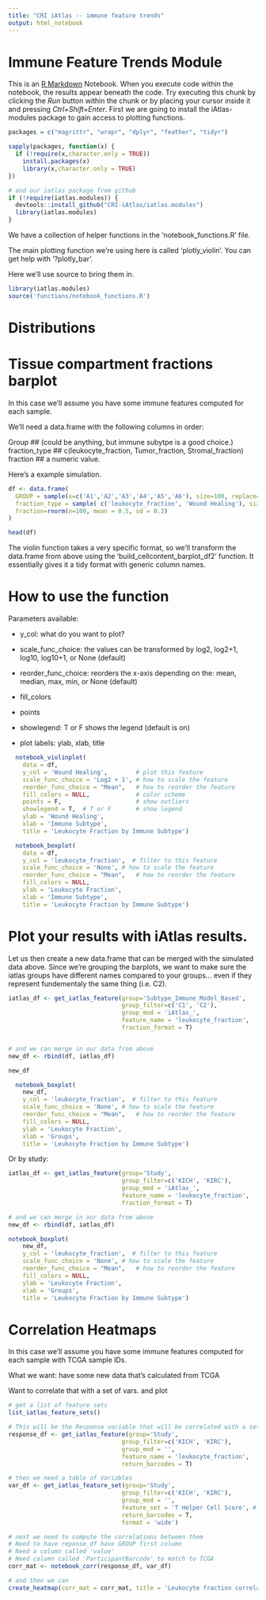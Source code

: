 ```yaml
---
title: "CRI iAtlas -- immune feature trends"
output: html_notebook
---
```


# Immune Feature Trends Module

This is an [R Markdown](http://rmarkdown.rstudio.com) Notebook. When you execute code within the notebook, the results appear beneath the code. 
Try executing this chunk by clicking the *Run* button within the chunk or by placing your cursor inside it and pressing *Ctrl+Shift+Enter*. 
First we are going to install the iAtlas-modules package to gain access to plotting functions.

```r
packages = c("magrittr", "wrapr", "dplyr", "feather", "tidyr")

sapply(packages, function(x) {
  if (!require(x,character.only = TRUE))
    install.packages(x)
    library(x,character.only = TRUE)
})

# and our iatlas package from github
if (!require(iatlas.modules)) {
  devtools::install_github("CRI-iAtlas/iatlas.modules")
  library(iatlas.modules)
}

```

We have a collection of helper functions in the 'notebook_functions.R' file.

The main plotting function we're using here is called 'plotly_violin'.
You can get help with '?plotly_bar'.

Here we'll use source to bring them in.

```r
library(iatlas.modules)
source('functions/notebook_functions.R')
```


# Distributions

# Tissue compartment fractions barplot

In this case we'll assume you have some immune features computed
for each sample.

We'll need a data.frame with the following columns in order:

Group         ## (could be anything, but immune subytpe is a good choice.)
fraction_type ## c(leukocyte_fraction, Tumor_fraction, Stromal_fraction)
fraction      ## a numeric value.

Here's a example simulation.

```r

df <- data.frame(
  GROUP = sample(x=c('A1','A2','A3','A4','A5','A6'), size=100, replace=T),
  fraction_type = sample( c('leukocyte_fraction', 'Wound Healing'), size=100, replace=T),
  fraction=rnorm(n=100, mean = 0.5, sd = 0.2)
)

head(df)
```


The violin function takes a very specific format, so we'll transform the 
data.frame from above using the 'build_cellcontent_barplot_df2' function.
It essentially gives it a tidy format with generic column names.

# How to use the function

Parameters available:

  - y_col:  what do you want to plot?
  
  - scale_func_choice: the values can be transformed by log2, log2+1, log10, log10+1, or None (default)
  
  - reorder_func_choice: reorders the x-axis depending on the: mean, median, max, min, or None (default)
  
  - fill_colors
  
  - points
  
  - showlegend: T or F shows the legend (default is on)

  - plot labels: ylab, xlab, title



```r


  notebook_violinplot(
    data = df, 
    y_col = 'Wound Healing',        # plot this feature
    scale_func_choice = 'Log2 + 1', # how to scale the feature
    reorder_func_choice = "Mean",   # how to reorder the feature
    fill_colors = NULL,             # color scheme
    points = F,                     # show outliers
    showlegend = T,  # T or F       # show legend
    ylab = 'Wound Healing',             
    xlab = 'Immune Subtype',
    title = 'Leukocyte Fraction by Immune Subtype')

```



```r

  notebook_boxplot(
    data = df, 
    y_col = 'leukocyte_fraction',  # filter to this feature
    scale_func_choice = 'None', # how to scale the feature
    reorder_func_choice = "Mean",   # how to reorder the feature
    fill_colors = NULL,
    ylab = 'Leukocyte Fraction', 
    xlab = 'Immune Subtype',
    title = 'Leukocyte Fraction by Immune Subtype')

```


# Plot your results with iAtlas results.



Let us then create a new data.frame that can be merged with the simulated data above.
Since we're grouping the barplots, we want to make sure the iatlas groups have
different names compared to your groups... even if they represent fundementaly
the same thing (i.e. C2).

```r

iatlas_df <- get_iatlas_feature(group='Subtype_Immune_Model_Based', 
                                group_filter=c('C1', 'C2'),
                                group_mod = 'iAtlas_',
                                feature_name = 'leukocyte_fraction',
                                fraction_format = T)


# and we can merge in our data from above
new_df <- rbind(df, iatlas_df)

new_df
```



```r

  notebook_boxplot(
    new_df, 
    y_col = 'leukocyte_fraction',  # filter to this feature
    scale_func_choice = 'None', # how to scale the feature
    reorder_func_choice = "Mean",   # how to reorder the feature
    fill_colors = NULL,
    ylab = 'Leukocyte Fraction', 
    xlab = 'Groups',
    title = 'Leukocyte Fraction by Immune Subtype')

```



Or by study:

```r

iatlas_df <- get_iatlas_feature(group='Study', 
                                group_filter=c('KICH', 'KIRC'),
                                group_mod = 'iAtlas_',
                                feature_name = 'leukocyte_fraction',
                                fraction_format = T)

# and we can merge in our data from above
new_df <- rbind(df, iatlas_df)

notebook_boxplot(
    new_df, 
    y_col = 'leukocyte_fraction',  # filter to this feature
    scale_func_choice = 'None', # how to scale the feature
    reorder_func_choice = "Mean",   # how to reorder the feature
    fill_colors = NULL,
    ylab = 'Leukocyte Fraction', 
    xlab = 'Groups',
    title = 'Leukocyte Fraction by Immune Subtype')

```


# Correlation Heatmaps


In this case we'll assume you have some immune features computed for each sample
with TCGA sample IDs.


What we want:
have some new data that's calculated from TCGA

Want to correlate that with a set of vars.
and plot

```r
# get a list of feature sets
list_iatlas_feature_sets()

```


```r

# This will be the Response variable that will be correlated with a set of iatlas features
response_df <- get_iatlas_feature(group='Study', 
                                group_filter=c('KICH', 'KIRC'),
                                group_mod = '',
                                feature_name = 'leukocyte_fraction',
                                return_barcodes = T)

# then we need a table of Variables
var_df <- get_iatlas_feature_set(group='Study', 
                                group_filter=c('KICH', 'KIRC'),
                                group_mod = '',
                                feature_set = 'T Helper Cell Score', # feature set name # list_iatlas_feature_sets()
                                return_barcodes = T,
                                format = 'wide')

# next we need to compute the correlations between them
# Need to have reponse_df have GROUP first column
# Need a column called 'value'
# Need column called 'ParticipantBarcode' to match to TCGA
corr_mat <- notebook_corr(response_df, var_df)

# and then we can 
create_heatmap(corr_mat = corr_mat, title = 'Leukocyte fraction correlations')

```






